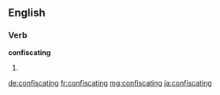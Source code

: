 
==English==

===Verb===
'''confiscating'''

# {{present participle of|confiscate}}

[[de:confiscating]]
[[fr:confiscating]]
[[mg:confiscating]]
[[ja:confiscating]]